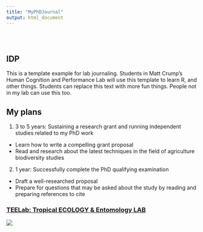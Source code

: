 ```yaml
---
title: "MyPhDJournal"
output: html_document
---
```


<style type="text/css">
.title {
  display: none;
}

#getting-started img {
  margin-right: 10px;
}

</style>

<div class="row" style="padding-top: 30px;">
<div class="col-sm-6">

# **IDP**

This is a template example for lab journaling. Students in Matt Crump's Human Cognition and Performance Lab will use this template to learn R, and other things. Students can replace this text with more fun things. People not in my lab can use this too.

## My plans

1. 3 to 5 years: Sustaining a research grant and running independent studies related to my PhD work 
- Learn how to write a compelling grant proposal 
-	Read and research about the latest techniques in the field of agriculture biodiversity studies 

2. 1 year: Successfully complete the PhD qualifying examination 
-	Draft a well-researched proposal 
-	Prepare for questions that may be asked about the study by reading and preparing references to cite 


</div>
<div class="col-sm-6">

### [TEELab: Tropical ECOLOGY & Entomology LAB](https://teelabntu.wixsite.com/home)

<a href = "https://teelabntu.wixsite.com/home">
![](images/logo.png)
</a>
</div>
